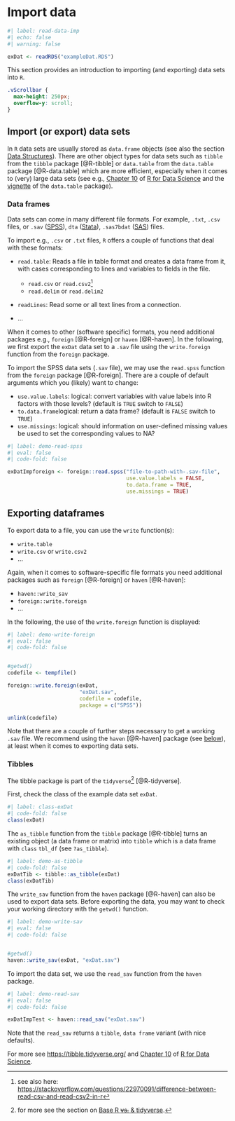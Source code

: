 # Import data

```r
#| label: read-data-imp
#| echo: false
#| warning: false

exDat <- readRDS("exampleDat.RDS")

```

This section provides an introduction to importing (and exporting) data sets into `R`. 

```css
.vScrollbar {
  max-height: 250px;
  overflow-y: scroll;
}
```

## Import (or export) data sets

In `R` data sets are usually stored as `data.frame` objects (see also the section [Data Structures](intro-r-rstudio.qmd#data-structure)). There are other object types for data sets such as `tibble` from the `tibble` package [@R-tibble] or `data.table` from the `data.table` package [@R-data.table] which are more efficient, especially when it comes to (very) large data sets (see e.g., [Chapter 10](https://r4ds.had.co.nz/tibbles.html) of [R for Data Science](https://r4ds.had.co.nz/) and the [vignette](https://cran.r-project.org/web/packages/data.table/vignettes/datatable-intro.html) of the `data.table` package).

### Data frames

Data sets can come in many different file formats. For example, `.txt`, `.csv` files, or `.sav` ([SPSS](https://www.ibm.com/spss)), `dta` ([Stata](https://www.stata.com/)), `.sas7bdat` ([SAS](https://www.sas.com/en_us/home.html)) files.

To import e.g., `.csv` or `.txt` files, `R` offers a couple of functions that deal with these formats:

- `read.table`: Reads a file in table format and creates a data frame from it, with cases corresponding to lines and variables to fields in the file.
    - `read.csv` or `read.csv2`^[see also here: <https://stackoverflow.com/questions/22970091/difference-between-read-csv-and-read-csv2-in-r>]
    - `read.delim` or `read.delim2` 

- `readLines`: Read some or all text lines from a connection.

- ...

When it comes to other (software specific) formats, you need additional packages e.g., `foreign` [@R-foreign] or `haven` [@R-haven]. In the following, we first export the `exDat` data set to a `.sav` file using the `write.foreign` function from the `foreign` package.

To import the SPSS data sets (`.sav` file), we may use the `read.spss` function from the `foreign` package [@R-foreign]. There are a couple of default arguments which you (likely) want to change:

- `use.value.labels`: logical: convert variables with value labels into R factors with those levels? (default is `TRUE` switch to `FALSE`)
- `to.data.frame`logical: return a data frame? (default is `FALSE` switch to `TRUE`)
- `use.missings`: logical: should information on user-defined missing values be used to set the corresponding values to NA?

```r
#| label: demo-read-spss
#| eval: false
#| code-fold: false

exDatImpforeign <- foreign::read.spss("file-to-path-with-.sav-file",
                                      use.value.labels = FALSE,
                                      to.data.frame = TRUE,
                                      use.missings = TRUE)

```

::: {.callout-note collapse="true" appearance="simple"}
## Exporting dataframes

To export data to a file, you can use the `write` function(s):

- `write.table`
- `write.csv` or `write.csv2`
- ...

Again, when it comes to software-specific file formats you need additional packages such as `foreign` [@R-foreign] or `haven` [@R-haven]:

- `haven::write_sav`
- `foreign::write.foreign`
- ...


In the following, the use of the `write.foreign` function is displayed:

```r
#| label: demo-write-foreign
#| eval: false
#| code-fold: false 


#getwd()
codefile <- tempfile()

foreign::write.foreign(exDat,
                       "exDat.sav",
                       codefile = codefile,
                       package = c("SPSS"))

unlink(codefile)
```

Note that there are a couple of further steps necessary to get a working `.sav` file. We recommend using the `haven` [@R-haven] package (see [below]()), at least when it comes to exporting data sets.

::: 

### Tibbles

The tibble package is part of the `tidyverse`^[for more see the section on [Base R ~~vs.~~ & tidyverse](intro-r-rstudio.qmd#baseR-tidyverse).] [@R-tidyverse].

First, check the class of the example data set `exDat`.

```r
#| label: class-exDat
#| code-fold: false
class(exDat)
```
The `as_tibble` function from the `tibble` package [@R-tibble] turns an existing object (a data frame or matrix) into `tibble` which is a data frame with `class` `tbl_df` (see `?as_tibble`).


```r
#| label: demo-as-tibble
#| code-fold: false
exDatTib <- tibble::as_tibble(exDat)
class(exDatTib)
```

The `write_sav` function from the `haven` package [@R-haven] can also be used to export data sets. Before exporting the data, you may want to check your working directory with the `getwd()` function.

```r
#| label: demo-write-sav
#| eval: false
#| code-fold: false 


#getwd()
haven::write_sav(exDat, "exDat.sav")

```

To import the data set, we use the `read_sav` function from the `haven` package.

```r
#| label: demo-read-sav
#| eval: false
#| code-fold: false

exDatImpTest <- haven::read_sav("exDat.sav")

```

Note that the `read_sav` returns a `tibble`, `data frame` variant (with nice defaults).

For more see <https://tibble.tidyverse.org/> and [Chapter 10](https://r4ds.had.co.nz/tibbles.html) of [R for Data Science](https://r4ds.had.co.nz/).